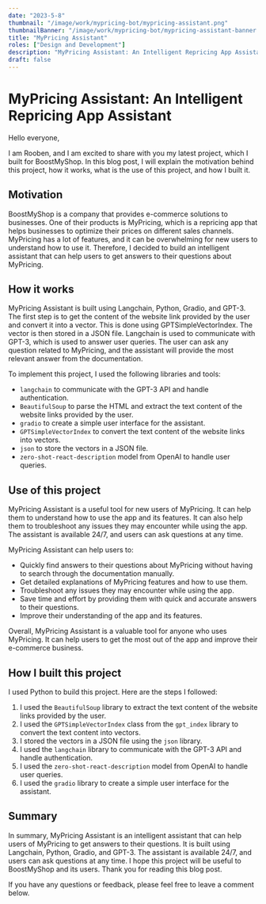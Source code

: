 ```yaml
---
date: "2023-5-8"
thumbnail: "/image/work/mypricing-bot/mypricing-assistant.png"
thumbnailBanner: "/image/work/mypricing-bot/mypricing-assistant-banner.png"
title: "MyPricing Assistant"
roles: ["Design and Development"]
description: "MyPricing Assistant: An Intelligent Repricing App Assistant"
draft: false
---
```


# MyPricing Assistant: An Intelligent Repricing App Assistant

Hello everyone,

I am Rooben, and I am excited to share with you my latest project, which I built for BoostMyShop. In this blog post, I will explain the motivation behind this project, how it works, what is the use of this project, and how I built it.

## Motivation

BoostMyShop is a company that provides e-commerce solutions to businesses. One of their products is MyPricing, which is a repricing app that helps businesses to optimize their prices on different sales channels. MyPricing has a lot of features, and it can be overwhelming for new users to understand how to use it. Therefore, I decided to build an intelligent assistant that can help users to get answers to their questions about MyPricing.

## How it works

MyPricing Assistant is built using Langchain, Python, Gradio, and GPT-3. The first step is to get the content of the website link provided by the user and convert it into a vector. This is done using GPTSimpleVectorIndex. The vector is then stored in a JSON file. Langchain is used to communicate with GPT-3, which is used to answer user queries. The user can ask any question related to MyPricing, and the assistant will provide the most relevant answer from the documentation.

To implement this project, I used the following libraries and tools:

- `langchain` to communicate with the GPT-3 API and handle authentication.
- `BeautifulSoup` to parse the HTML and extract the text content of the website links provided by the user.
- `gradio` to create a simple user interface for the assistant.
- `GPTSimpleVectorIndex` to convert the text content of the website links into vectors.
- `json` to store the vectors in a JSON file.
- `zero-shot-react-description` model from OpenAI to handle user queries.

## Use of this project

MyPricing Assistant is a useful tool for new users of MyPricing. It can help them to understand how to use the app and its features. It can also help them to troubleshoot any issues they may encounter while using the app. The assistant is available 24/7, and users can ask questions at any time.

MyPricing Assistant can help users to:

- Quickly find answers to their questions about MyPricing without having to search through the documentation manually.
- Get detailed explanations of MyPricing features and how to use them.
- Troubleshoot any issues they may encounter while using the app.
- Save time and effort by providing them with quick and accurate answers to their questions.
- Improve their understanding of the app and its features.

Overall, MyPricing Assistant is a valuable tool for anyone who uses MyPricing. It can help users to get the most out of the app and improve their e-commerce business.

## How I built this project

I used Python to build this project. Here are the steps I followed:

1. I used the `BeautifulSoup` library to extract the text content of the website links provided by the user.
2. I used the `GPTSimpleVectorIndex` class from the `gpt_index` library to convert the text content into vectors.
3. I stored the vectors in a JSON file using the `json` library.
4. I used the `langchain` library to communicate with the GPT-3 API and handle authentication.
5. I used the `zero-shot-react-description` model from OpenAI to handle user queries.
6. I used the `gradio` library to create a simple user interface for the assistant.

## Summary

In summary, MyPricing Assistant is an intelligent assistant that can help users of MyPricing to get answers to their questions. It is built using Langchain, Python, Gradio, and GPT-3. The assistant is available 24/7, and users can ask questions at any time. I hope this project will be useful to BoostMyShop and its users. Thank you for reading this blog post.

If you have any questions or feedback, please feel free to leave a comment below.
